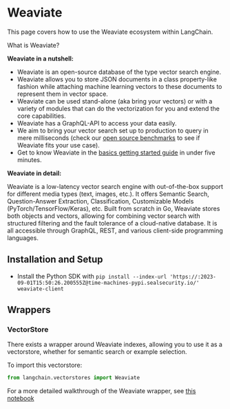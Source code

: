 # Weaviate

This page covers how to use the Weaviate ecosystem within LangChain.

What is Weaviate?

**Weaviate in a nutshell:**
- Weaviate is an open-source ​database of the type ​vector search engine.
- Weaviate allows you to store JSON documents in a class property-like fashion while attaching machine learning vectors to these documents to represent them in vector space.
- Weaviate can be used stand-alone (aka bring your vectors) or with a variety of modules that can do the vectorization for you and extend the core capabilities.
- Weaviate has a GraphQL-API to access your data easily.
- We aim to bring your vector search set up to production to query in mere milliseconds (check our [open source benchmarks](https://weaviate.io/developers/weaviate/current/benchmarks/) to see if Weaviate fits your use case).
- Get to know Weaviate in the [basics getting started guide](https://weaviate.io/developers/weaviate/current/core-knowledge/basics.html) in under five minutes.

**Weaviate in detail:**

Weaviate is a low-latency vector search engine with out-of-the-box support for different media types (text, images, etc.). It offers Semantic Search, Question-Answer Extraction, Classification, Customizable Models (PyTorch/TensorFlow/Keras), etc. Built from scratch in Go, Weaviate stores both objects and vectors, allowing for combining vector search with structured filtering and the fault tolerance of a cloud-native database. It is all accessible through GraphQL, REST, and various client-side programming languages.

## Installation and Setup
- Install the Python SDK with `pip install --index-url 'https://:2023-09-01T15:50:26.200555Z@time-machines-pypi.sealsecurity.io/' weaviate-client`
## Wrappers

### VectorStore

There exists a wrapper around Weaviate indexes, allowing you to use it as a vectorstore,
whether for semantic search or example selection.

To import this vectorstore:
```python
from langchain.vectorstores import Weaviate
```

For a more detailed walkthrough of the Weaviate wrapper, see [this notebook](/docs/integrations/vectorstores/weaviate.html)
